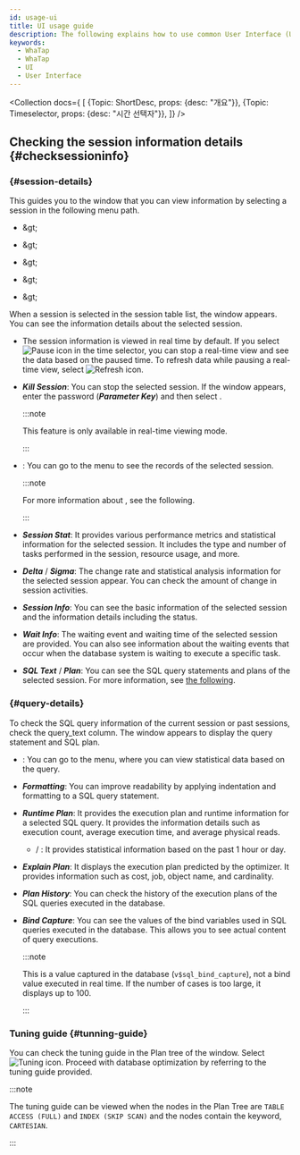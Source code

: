 ```yaml
---
id: usage-ui
title: UI usage guide
description: The following explains how to use common User Interface (UI) components for consistent and efficient user experience across individual menus in the service.
keywords:
  - WhaTap
  - WhaTap
  - UI
  - User Interface
---
```



<Collection docs={
  [
    {Topic: ShortDesc, props: {desc: "개요"}},
    {Topic: Timeselector, props: {desc: "시간 선택자"}},
  ]}
/>

## Checking the session information details {#checksessioninfo}

### <Cmdname sid="session_detail" /> {#session-details}

This guides you to the <Cmdname sid="session_detail" className="uitext" /> window that you can view information by selecting a session in the following menu path.

- <Cmdname sid="side_dashboard" className="uitext" /> &amp;gt; <Cmdname sid="side_dbMonitoring" className="uitext" />

- <Cmdname sid="side_dashboard" className="uitext" /> &amp;gt; <Cmdname sid="side_multiInstance" className="uitext" />

- <Cmdname sid="side_analysis" className="uitext" /> &amp;gt; <Cmdname sid="side_dbTrendComparison" className="uitext" />

- <Cmdname sid="side_analysis" className="uitext" /> &amp;gt; <Cmdname sid="side_dbLockTree" className="uitext" />

- <Cmdname sid="side_analysis" className="uitext" /> &amp;gt; <Cmdname sid="side_dbWaitAnalysis" className="uitext" />

When a session is selected in the session table list, the <Cmdname sid="session_detail" className="uitext" /> window appears. You can see the information details about the selected session.

<InDoc product="oracle-pro,oracle"><ImgLang img='db-session-details-info-oracle-pro.png' desc='Session detail' /></InDoc>

- The session information is viewed in real time by default. If you select ![Pause icon](/img/ico-pause.svg) in the time selector, you can stop a real-time view and see the data based on the paused time. To refresh data while pausing a real-time view, select ![Refresh icon](/img/ico-refresh.svg).

- ***Kill Session***: You can stop the selected session. If the <Cmdname sid="session_kill" className="uitext" /> window appears, enter the password (***Parameter Key***) and then select <Cmdname sid="apply" className="uitext" />.

  :::note

  This feature is only available in real-time viewing mode.

  :::

- <Cmdname sid="TTL06721" className="uitext" />: You can go to the <Cmdname sid="side_sessionHistory" className="uitext" /> menu to see the records of the selected session.

  :::note

  For more information about <Cmdname sid="side_sessionHistory" className="uitext" />, see <Link to="analysis-session-history">the following</Link>.

  :::

- ***Session Stat***: It provides various performance metrics and statistical information for the selected session. It includes the type and number of tasks performed in the session, resource usage, and more.

- ***Delta*** / ***Sigma***: The change rate and statistical analysis information for the selected session appear. You can check the amount of change in session activities.

- ***Session Info***: You can see the basic information of the selected session and the information details including the status.

- ***Wait Info***: The waiting event and waiting time of the selected session are provided. You can also see information about the waiting events that occur when the database system is waiting to execute a specific task.

- ***SQL Text*** / ***Plan***: You can see the SQL query statements and plans of the selected session. For more information, see [the following](#query-details).

### <Cmdname sid="TTL06224" /> {#query-details}

To check the SQL query information of the current session or past sessions, check the <UI>query_text</UI> column. The <Cmdname sid="TTL06224" className="uitext" /> window appears to display the query statement and SQL plan.

<ImgLang img="db-sql-details-new-oracle-pro.png" desc="SQL 상세" />

- <Cmdname sid="BTN06225" className="uitext" />: You can go to the <Cmdname sid="side_dbSqlStat" className="uitext" /> menu, where you can view statistical data based on the query.

- ***Formatting***: You can improve readability by applying indentation and formatting to a SQL query statement.

- ***Runtime Plan***: It provides the execution plan and runtime information for a selected SQL query. It provides the information details such as execution count, average execution time, and average physical reads.

  - <Cmdname sid="select_1_hour" className="uitext" /> / <Cmdname sid="select_1_day" className="uitext" />: It provides statistical information based on the past 1 hour or day.

- ***Explain Plan***: It displays the execution plan predicted by the optimizer. It provides information such as cost, job, object name, and cardinality.

- ***Plan History***: You can check the history of the execution plans of the SQL queries executed in the database.

- ***Bind Capture***: You can see the values ​​of the bind variables used in SQL queries executed in the database. This allows you to see actual content of query executions.

  :::note

  This is a value captured in the database (`v$sql_bind_capture`), not a bind value executed in real time. If the number of cases is too large, it displays up to 100.

  :::

### Tuning guide {#tunning-guide}

You can check the tuning guide in the Plan tree of the<Cmdname sid="TTL06224" className="uitext" /> window. Select ![Tuning icon](/img/ic-chat-red.svg). Proceed with database optimization by referring to the tuning guide provided.

<ImgLang img="db-sql-details-tunning-guide-oracle-pro.png" desc="Tunning guide" />

:::note

The tuning guide can be viewed when the nodes in the Plan Tree are `TABLE ACCESS (FULL)` and `INDEX (SKIP SCAN)` and the nodes contain the keyword, `CARTESIAN`.

:::


<Dbv2dataeditcolumn level={2} />


<Dbtabledatafiltering level={2} />
